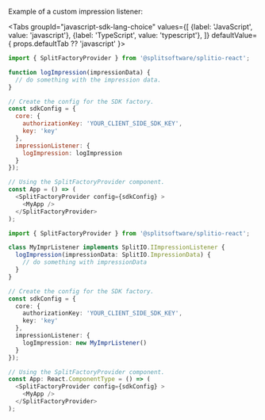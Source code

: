 
Example of a custom impression listener:

<Tabs
  groupId="javascript-sdk-lang-choice"
  values={[
    {label: 'JavaScript', value: 'javascript'},
    {label: 'TypeScript', value: 'typescript'},
  ]} defaultValue={ props.defaultTab ?? 'javascript' }>
  <TabItem value="javascript">

```javascript
import { SplitFactoryProvider } from '@splitsoftware/splitio-react';

function logImpression(impressionData) {
  // do something with the impression data.
}

// Create the config for the SDK factory.
const sdkConfig = {
  core: {
    authorizationKey: 'YOUR_CLIENT_SIDE_SDK_KEY',
    key: 'key'
  },
  impressionListener: {
    logImpression: logImpression
  }
});

// Using the SplitFactoryProvider component.
const App = () => (
  <SplitFactoryProvider config={sdkConfig} >
    <MyApp />
  </SplitFactoryProvider>
);
```

  </TabItem>
  <TabItem value="typescript">

```typescript
import { SplitFactoryProvider } from '@splitsoftware/splitio-react';

class MyImprListener implements SplitIO.IImpressionListener {
  logImpression(impressionData: SplitIO.ImpressionData) {
    // do something with impressionData
  }
}

// Create the config for the SDK factory.
const sdkConfig = {
  core: {
    authorizationKey: 'YOUR_CLIENT_SIDE_SDK_KEY',
    key: 'key'
  },
  impressionListener: {
    logImpression: new MyImprListener()
  }
});

// Using the SplitFactoryProvider component.
const App: React.ComponentType = () => (
  <SplitFactoryProvider config={sdkConfig} >
    <MyApp />
  </SplitFactoryProvider>
);
```

  </TabItem>
</Tabs>